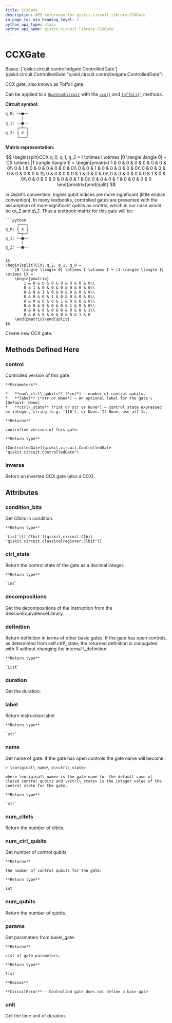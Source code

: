 ```yaml
---
title: CCXGate
description: API reference for qiskit.circuit.library.CCXGate
in_page_toc_min_heading_level: 1
python_api_type: class
python_api_name: qiskit.circuit.library.CCXGate
---
```


# CCXGate

<Class id="qiskit.circuit.library.CCXGate" github="https://github.com/qiskit/qiskit/tree/stable/0.21/qiskit/circuit/library/standard_gates/x.py" signature="CCXGate(label=None, ctrl_state=None)">
  Bases: [`qiskit.circuit.controlledgate.ControlledGate`](qiskit.circuit.ControlledGate "qiskit.circuit.controlledgate.ControlledGate")

  CCX gate, also known as Toffoli gate.

  Can be applied to a [`QuantumCircuit`](qiskit.circuit.QuantumCircuit "qiskit.circuit.QuantumCircuit") with the [`ccx()`](qiskit.circuit.QuantumCircuit#ccx "qiskit.circuit.QuantumCircuit.ccx") and [`toffoli()`](qiskit.circuit.QuantumCircuit#toffoli "qiskit.circuit.QuantumCircuit.toffoli") methods.

  **Circuit symbol:**

  ```python
  q_0: ──■──
         │
  q_1: ──■──
       ┌─┴─┐
  q_2: ┤ X ├
       └───┘
  ```

  **Matrix representation:**

  $$
  \begin{split}CCX q_0, q_1, q_2 =
      I \otimes I \otimes |0 \rangle \langle 0| + CX \otimes |1 \rangle \langle 1| =
     \begin{pmatrix}
          1 & 0 & 0 & 0 & 0 & 0 & 0 & 0\\
          0 & 1 & 0 & 0 & 0 & 0 & 0 & 0\\
          0 & 0 & 1 & 0 & 0 & 0 & 0 & 0\\
          0 & 0 & 0 & 0 & 0 & 0 & 0 & 1\\
          0 & 0 & 0 & 0 & 1 & 0 & 0 & 0\\
          0 & 0 & 0 & 0 & 0 & 1 & 0 & 0\\
          0 & 0 & 0 & 0 & 0 & 0 & 1 & 0\\
          0 & 0 & 0 & 1 & 0 & 0 & 0 & 0
      \end{pmatrix}\end{split}
  $$

  <Admonition title="Note" type="note">
    In Qiskit’s convention, higher qubit indices are more significant (little endian convention). In many textbooks, controlled gates are presented with the assumption of more significant qubits as control, which in our case would be q\_2 and q\_1. Thus a textbook matrix for this gate will be:

    ```python
         ┌───┐
    q_0: ┤ X ├
         └─┬─┘
    q_1: ──■──
           │
    q_2: ──■──
    ```

    $$
    \begin{split}CCX\ q_2, q_1, q_0 =
        |0 \rangle \langle 0| \otimes I \otimes I + |1 \rangle \langle 1| \otimes CX =
        \begin{pmatrix}
            1 & 0 & 0 & 0 & 0 & 0 & 0 & 0\\
            0 & 1 & 0 & 0 & 0 & 0 & 0 & 0\\
            0 & 0 & 1 & 0 & 0 & 0 & 0 & 0\\
            0 & 0 & 0 & 1 & 0 & 0 & 0 & 0\\
            0 & 0 & 0 & 0 & 1 & 0 & 0 & 0\\
            0 & 0 & 0 & 0 & 0 & 1 & 0 & 0\\
            0 & 0 & 0 & 0 & 0 & 0 & 0 & 1\\
            0 & 0 & 0 & 0 & 0 & 0 & 1 & 0
        \end{pmatrix}\end{split}
    $$
  </Admonition>

  Create new CCX gate.

  ## Methods Defined Here

  ### control

  <Function id="qiskit.circuit.library.CCXGate.control" signature="CCXGate.control(num_ctrl_qubits=1, label=None, ctrl_state=None)">
    Controlled version of this gate.

    **Parameters**

    *   **num\_ctrl\_qubits** (*int*) – number of control qubits.
    *   **label** (*str or None*) – An optional label for the gate \[Default: None]
    *   **ctrl\_state** (*int or str or None*) – control state expressed as integer, string (e.g. ‘110’), or None. If None, use all 1s.

    **Returns**

    controlled version of this gate.

    **Return type**

    [ControlledGate](qiskit.circuit.ControlledGate "qiskit.circuit.ControlledGate")
  </Function>

  ### inverse

  <Function id="qiskit.circuit.library.CCXGate.inverse" signature="CCXGate.inverse()">
    Return an inverted CCX gate (also a CCX).
  </Function>

  ## Attributes

  ### condition\_bits

  <Attribute id="qiskit.circuit.library.CCXGate.condition_bits" name="condition_bits">
    Get Clbits in condition.

    **Return type**

    `List`\[[`Clbit`](qiskit.circuit.Clbit "qiskit.circuit.classicalregister.Clbit")]
  </Attribute>

  ### ctrl\_state

  <Attribute id="qiskit.circuit.library.CCXGate.ctrl_state" name="ctrl_state">
    Return the control state of the gate as a decimal integer.

    **Return type**

    `int`
  </Attribute>

  ### decompositions

  <Attribute id="qiskit.circuit.library.CCXGate.decompositions" name="decompositions">
    Get the decompositions of the instruction from the SessionEquivalenceLibrary.
  </Attribute>

  ### definition

  <Attribute id="qiskit.circuit.library.CCXGate.definition" name="definition">
    Return definition in terms of other basic gates. If the gate has open controls, as determined from self.ctrl\_state, the returned definition is conjugated with X without changing the internal \_definition.

    **Return type**

    `List`
  </Attribute>

  ### duration

  <Attribute id="qiskit.circuit.library.CCXGate.duration" name="duration">
    Get the duration.
  </Attribute>

  ### label

  <Attribute id="qiskit.circuit.library.CCXGate.label" name="label">
    Return instruction label

    **Return type**

    `str`
  </Attribute>

  ### name

  <Attribute id="qiskit.circuit.library.CCXGate.name" name="name">
    Get name of gate. If the gate has open controls the gate name will become:

    > \<original\_name\_o\<ctrl\_state>

    where \<original\_name> is the gate name for the default case of closed control qubits and \<ctrl\_state> is the integer value of the control state for the gate.

    **Return type**

    `str`
  </Attribute>

  ### num\_clbits

  <Attribute id="qiskit.circuit.library.CCXGate.num_clbits" name="num_clbits">
    Return the number of clbits.
  </Attribute>

  ### num\_ctrl\_qubits

  <Attribute id="qiskit.circuit.library.CCXGate.num_ctrl_qubits" name="num_ctrl_qubits">
    Get number of control qubits.

    **Returns**

    The number of control qubits for the gate.

    **Return type**

    int
  </Attribute>

  ### num\_qubits

  <Attribute id="qiskit.circuit.library.CCXGate.num_qubits" name="num_qubits">
    Return the number of qubits.
  </Attribute>

  ### params

  <Attribute id="qiskit.circuit.library.CCXGate.params" name="params">
    Get parameters from base\_gate.

    **Returns**

    List of gate parameters.

    **Return type**

    list

    **Raises**

    **CircuitError** – Controlled gate does not define a base gate
  </Attribute>

  ### unit

  <Attribute id="qiskit.circuit.library.CCXGate.unit" name="unit">
    Get the time unit of duration.
  </Attribute>
</Class>

